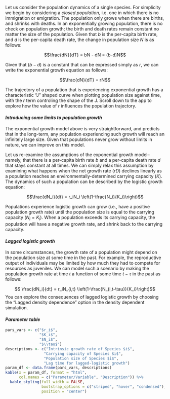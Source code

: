 Let us consider the population dynamics of a single species. For simplicity we begin by considering a *closed population*, i.e. one in which there is no immigration or emigration. The population only grows when there are births, and shrinks with deaths. In an exponentially growing population, there is no check on population growth; the birth and death rates remain constant no matter the size of the population. Given that $b$ is the per-capita birth rate, and $d$ is the per-capita death rate, the change in population size $N$ is as follows:

$$\frac{dN}{dT} = bN - dN = (b-d)N$$

Given that $(b-d)$ is a constant that can be expressed simply as $r$, we can write the exponential growth equation as follows:

$$\frac{dN}{dT} = rN$$

The trajectory of a population that is experiencing exponential growth has a characteristic "J" shaped curve when plotting population size against time, with the $r$ term controling the shape of the J. Scroll down to the app to explore how the value of $r$ influences the population trajectory.

#### *Introducing some limits to population growth*
The exponential growth model above is very straightforward, and predicts that in the long-term, any population experiencing such growth will reach an infinitely large size. Given that populations never grow without limits in nature, we can improve on this model. 

Let us re-examine the assumptions of the exponential growth model-- namely, that there is a per-capita birth rate $b$ and a per-capita death rate $d$ that stays constant at all times. We can simply relax this assumption by examining what happens when the net growth rate ($rD$) declines linearly as a population reaches an environmentally-determined carrying capacity ($K$). The dynamics of such a population can be described by the logistic growth equation: 

$$\frac{dN_i}{dt} = r_iN_i \left(1-\frac{N_i}{K_i}\right)$$

Populations experience logistic growth can grow (i.e., have a positive population growth rate) until the population size is equal to the carrying capacity ($N_i = K_i$). When a population exceeds its carrying capacity, the population will have a negative growth rate, and shrink back to the carrying capacity. 

#### *Lagged logistic growth* 

In some circumstances, the growth rate of a population might depend on the population size at some time in the past. For example, the reproductive output of individuals may be limited by how much they had to compete for resources as juveniles. We can model such a scenario by making the population growth rate at time $t$ a function of some time $t-\tau$ in the past as follows:  

$$  \frac{dN_i}{dt} = r_iN_{i,t} \left(1-\frac{N_{i,t-\tau}}{K_i}\right)$$
You can explore the consequences of lagged logistic growth by choosing the "Lagged density dependence" option in the density dependent simulation. 



#### *Parameter table*
```r
pars_vars <- c("$r_i$", 
               "$K_i$", 
               "$N_i$",
               "$\\tau$")
descriptions <- c("Intrinsic growth rate of Species $i$",
                 "Carrying capacity of Species $i$",
                 "Population size of Species $i$",
                 "Lag time for lagged-logistic growth")
param_df <- data.frame(pars_vars, descriptions)
kable(x = param_df, format = "html", 
      col.names = c("Parameter/Variable", "Description")) %>%
  kable_styling(full_width = FALSE, 
                bootstrap_options = c("striped", "hover", "condensed"),
                position = "center")
```

